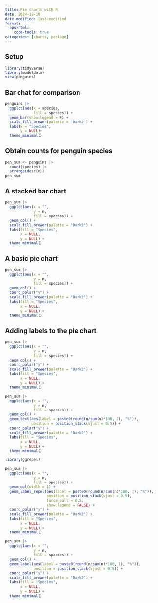 ```yaml
---
title: Pie charts with R
date: 2024-12-10
date-modified: last-modified
format: 
  aps-html:
    code-tools: true
categories: [charts, package]
---
```


## Setup

```r
library(tidyverse)
library(modeldata)
view(penguins)
```

## Bar chat for comparison

```r
penguins |> 
  ggplot(aes(x = species,
             fill = species)) +
  geom_bar(show.legend = F) +
  scale_fill_brewer(palette = "Dark2") +
  labs(x = "Species",
       y = NULL)+
  theme_minimal()
```

## Obtain counts for penguin species

```r
pen_sum <- penguins |>
  count(species) |>
  arrange(desc(n))
pen_sum
```

## A stacked bar chart

```r
pen_sum |> 
  ggplot(aes(x = "",
             y = n,
             fill = species)) +
  geom_col() +
  scale_fill_brewer(palette = "Dark2") +
  labs(fill = "Species",
       x = NULL,
       y = NULL) +
  theme_minimal() 
```

## A basic pie chart

```r
pen_sum |> 
  ggplot(aes(x = "",
             y = n,
             fill = species)) +
  geom_col() +
  coord_polar("y") +
  scale_fill_brewer(palette = "Dark2") +
  labs(fill = "Species",
       x = NULL,
       y = NULL) +
  theme_minimal() 
```

## Adding labels to the pie chart

```r
pen_sum |> 
  ggplot(aes(x = "",
             y = n,
             fill = species)) +
  geom_col() +
  coord_polar("y") +
  scale_fill_brewer(palette = "Dark2") +
  labs(fill = "Species",
       x = NULL,
       y = NULL) +
  theme_minimal() 
```

```r
pen_sum |> 
  ggplot(aes(x = "",
             y = n,
             fill = species)) +
  geom_col() +
  geom_text(aes(label = paste0(round(n/sum(n)*100, 1), "%")),
            position = position_stack(vjust = 0.5)) +
  coord_polar("y") +
  scale_fill_brewer(palette = "Dark2") +
  labs(fill = "Species",
       x = NULL,
       y = NULL) +
  theme_minimal()
```

```r
library(ggrepel)

pen_sum |> 
  ggplot(aes(x = "",
             y = n,
             fill = species)) +
  geom_col(width = 1) +
  geom_label_repel(aes(label = paste0(round(n/sum(n)*100, 1), "%")),
                   position = position_stack(vjust = 0.5),
                   force_pull = 0.5,
                   show.legend = FALSE) +
  coord_polar("y") +
  scale_fill_brewer(palette = "Dark2") +
  labs(fill = "Species",
       x = NULL,
       y = NULL) +
  theme_minimal()
```

```r
pen_sum |> 
  ggplot(aes(x = "",
             y = n,
             fill = species)) +
  geom_col() +
  geom_label(aes(label = paste0(round(n/sum(n)*100, 1), "%")),
             position = position_stack(vjust = 0.5)) +
  coord_polar("y") +
  scale_fill_brewer(palette = "Dark2") +
  labs(fill = "Species",
       x = NULL,
       y = NULL) +
  theme_minimal()
```
